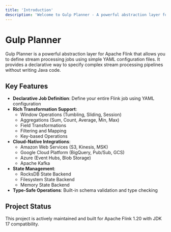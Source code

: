 ```yaml
---
title: 'Introduction'
description: 'Welcome to Gulp Planner - A powerful abstraction layer for Apache Flink'
---
```


# Gulp Planner

Gulp Planner is a powerful abstraction layer for Apache Flink that allows you to define stream processing jobs using simple YAML configuration files. It provides a declarative way to specify complex stream processing pipelines without writing Java code.

## Key Features

- **Declarative Job Definition**: Define your entire Flink job using YAML configuration
- **Rich Transformation Support**: 
  - Window Operations (Tumbling, Sliding, Session)
  - Aggregations (Sum, Count, Average, Min, Max)
  - Field Transformations
  - Filtering and Mapping
  - Key-based Operations
- **Cloud-Native Integrations**:
  - Amazon Web Services (S3, Kinesis, MSK)
  - Google Cloud Platform (BigQuery, Pub/Sub, GCS)
  - Azure (Event Hubs, Blob Storage)
  - Apache Kafka
- **State Management**: 
  - RocksDB State Backend
  - Filesystem State Backend
  - Memory State Backend
- **Type-Safe Operations**: Built-in schema validation and type checking

## Project Status

This project is actively maintained and built for Apache Flink 1.20 with JDK 17 compatibility.
